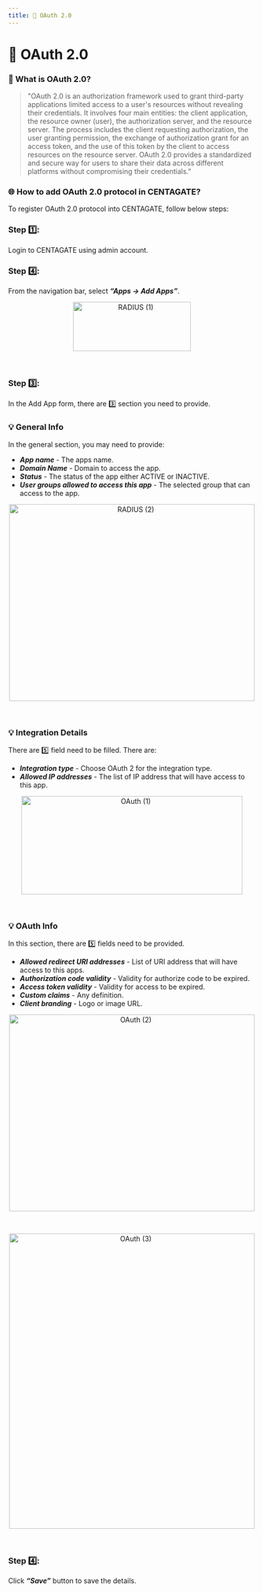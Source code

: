 ```yaml
---
title: 🔐 OAuth 2.0
---
```


# 🔐 OAuth 2.0

### 🤔 What is OAuth 2.0?

> "OAuth 2.0 is an authorization framework used to grant third-party applications limited access to a user's resources without revealing their credentials. It involves four main entities: the client application, the resource owner (user), the authorization server, and the resource server. The process includes the client requesting authorization, the user granting permission, the exchange of authorization grant for an access token, and the use of this token by the client to access resources on the resource server. OAuth 2.0 provides a standardized and secure way for users to share their data across different platforms without compromising their credentials."

### 🌐 How to add OAuth 2.0 protocol in CENTAGATE?
To register OAuth 2.0 protocol into CENTAGATE, follow below steps:

### Step 1️⃣:
Login to CENTAGATE using admin account.

### Step 4️⃣:
From the navigation bar, select ***“Apps → Add Apps”***.

&#x20;    
<p align="center">
  <img 
    src="https://raw.githubusercontent.com/signingclouddev/CentagateDocs/main/image/1.4 Developer Guide/1.4.2 Integration Guide/radius(1).png" 
    width="240" 
    height="100" 
    alt="RADIUS (1)"
  />
</p>

<br />

### Step 3️⃣: 
In the Add App form, there are 3️⃣ section you need to provide. 

### 💡 General Info

In the general section, you may need to provide:
- ***App name*** - The apps name. <br>
- ***Domain Name*** - Domain to access the app. <br>
- ***Status*** - The status of the app either ACTIVE or INACTIVE. <br>
- ***User groups allowed to access this app*** - The selected group that can access to the app.

&#x20;    
<p align="center">
  <img 
    src="https://raw.githubusercontent.com/signingclouddev/CentagateDocs/main/image/1.4 Developer Guide/1.4.2 Integration Guide/radius(2).png" 
    width="500" 
    height="400" 
    alt="RADIUS (2)"
  />
</p>

<br />

### 💡 Integration Details

There are 5️⃣ field need to be filled. There are:
- ***Integration type*** - Choose OAuth 2 for the integration type. <br>
- ***Allowed IP addresses*** - The list of IP address that will have access to this app. <br>

&#x20;    
<p align="center">
  <img 
    src="https://raw.githubusercontent.com/signingclouddev/CentagateDocs/main/image/1.4 Developer Guide/1.4.2 Integration Guide/oauth(1).png" 
    width="450" 
    height="200" 
    alt="OAuth (1)"
  />
</p>

<br />

### 💡 OAuth Info

In this section, there are 5️⃣ fields need to be provided.
- ***Allowed redirect URI addresses*** - List of URI address that will have access to this apps. <br>
- ***Authorization code validity*** - Validity for authorize code to be expired. <br>
- ***Access token validity*** - Validity for access to be expired. <br>
- ***Custom claims*** - Any definition. <br>
- ***Client branding*** - Logo or image URL.

&#x20;    
<p align="center">
  <img 
    src="https://raw.githubusercontent.com/signingclouddev/CentagateDocs/main/image/1.4 Developer Guide/1.4.2 Integration Guide/oauth(2).png" 
    width="500" 
    height="400" 
    alt="OAuth (2)"
  />
</p>

<br />

&#x20;    
<p align="center">
  <img 
    src="https://raw.githubusercontent.com/signingclouddev/CentagateDocs/main/image/1.4 Developer Guide/1.4.2 Integration Guide/oauth(3).png" 
    width="500" 
    height="600" 
    alt="OAuth (3)"
  />
</p>

<br />

### Step 4️⃣:
Click ***“Save”*** button to save the details.

